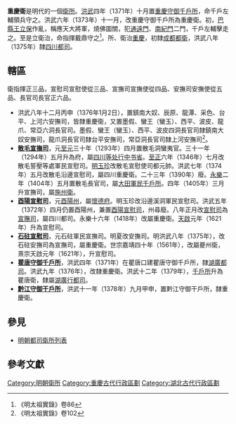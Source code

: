 '''重慶衛'''是明代的一個[[衛所|衛所]]。[[洪武|洪武]]四年（1371年）十月置[[重慶守御千戶所|重慶守御千戶所]]，命千戶左輔領兵守之。洪武六年（1373年）十一月，改重慶守御千戶所為重慶衛。初，[[巴縣|巴縣]][[王立保|王立保]]作亂，稱應天大將軍，燒佛圖關，犯[[通遠門|通遠門]]、[[南紀門|南紀門]]二門，千戶左輔擊走之。至是立衛治，命指揮戴鼎守之<ref>《明太祖實錄》卷86</ref>。所、衛治[[重慶|重慶]]，初隸[[成都都衛|成都都衛]]，洪武八年（1375年）隸[[四川都司|四川都司]]。

== 轄區 ==
衛指揮正三品，宣慰司宣慰使從三品、宣撫司宣撫使從四品、安撫司安撫使從五品、長官司長官正六品。
* 洪武八年十二月丙申（1376年1月2日），置鎮南大奴、辰原、龍潭、采色、台平、上河六安撫司，皆隸重慶衛，又置墨假、蠻王（蠻玉）、西平、波皮、龍爪、常亞六洞長官司。墨假、蠻王（蠻玉）、西平、波皮四洞長官司隸鎮南大奴安撫司，龍爪洞長官司隸台平安撫司，常亞洞長官司隸上河安撫司<ref>《明太祖實錄》卷102</ref>。
* '''[[散毛宣撫司|散毛宣撫司]]'''，元[[至元_(忽必烈)|至元]]三十年（1293年）四月置散毛洞蠻夷官。三十一年（1294年）五月升為府，屬[[四川等处行中书省|四川等处行中书省]]。[[至正|至正]]六年（1346年）七月改散毛誓壓等處軍民宣慰司。[[明玉珍|明玉珍]]改散毛宣慰使司都元帥。洪武七年（1374年）五月改散毛沿邊宣慰司，屬四川重慶衛。二十三年（1390年）廢。[[永乐_(明朝)|永樂]]二年（1404年）五月置散毛長官司，屬[[大田軍民千戶所|大田軍民千戶所]]。四年（1405年）三月升宣撫司，屬[[施州衛|施州衛]]。
* '''[[酉陽宣慰司|酉陽宣慰司]]'''，元[[酉陽州|酉陽州]]，屬[[懷德府|懷德府]]。明玉珍改沿邊溪洞軍民宣慰司。洪武五年（1372年）四月仍置酉陽州，兼置[[酉陽宣慰司|酉陽宣慰司]]，州尋廢。八年正月改[[宣慰司|宣慰司]]為[[宣撫司|宣撫司]]，屬四川都司。永樂十六年（1418年）改屬重慶衛。[[天启_(明朝)|天啟]]元年（1621年）升為宣慰司。
* '''[[石砫宣慰司|石砫宣慰司]]'''，元石砫軍民宣撫司。明夏改安撫司。明洪武八年（1375年），改石砫安撫司為宣撫司，屬重慶衛。世宗嘉靖四十年（1561年），改屬夔州衛，熹宗天啟元年（1621年），升宣慰司。
* '''[[瞿唐守御千戶所|瞿唐守御千戶所]]'''，洪武四年（1371年）在瞿唐口建瞿唐守御千戶所，隸[[湖廣都司|湖廣都司]]。洪武九年（1376年），改隸重慶衛。洪武十二年（1379年），[[千戶所|千戶所]]升為瞿唐衛，隸屬[[湖廣行都司|湖廣行都司]]。
* '''[[黔江守御干戶所|黔江守御干戶所]]'''，洪武十一年（1378年）九月甲申，置黔江守御干戶所，隸重慶衛。

==參見==
*[[明朝都司衛所列表|明朝都司衛所列表]]

==參考文獻==
{{Reflist}}

{{明朝行政區劃|nocat}}
[[Category:明朝衛所|Category:明朝衛所]]
[[Category:重慶古代行政區劃|Category:重慶古代行政區劃]]
[[Category:湖北古代行政區劃|Category:湖北古代行政區劃]]